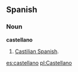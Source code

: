 ==Spanish==

===Noun===
'''castellano'''

#[[Castilian Spanish]].

[[es:castellano]]
[[pl:Castellano]]